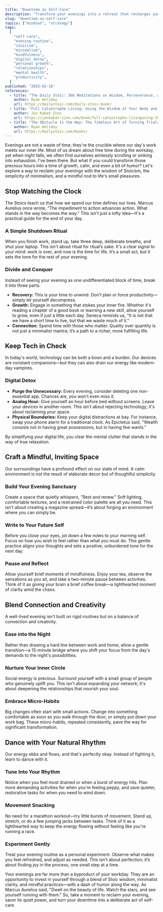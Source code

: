 ```yaml
---
title: "Downtime as Self-Care"
description: "Transform your evenings into a retreat that recharges your mind and nurtures your soul."
slug: "downtime-as-self-care"
topics: ["mindset", "strategy"]
tags:
  [
    "self-care",
    "evening routine",
    "stoicism",
    "minimalism",
    "mindfulness",
    "digital detox",
    "personal growth",
    "relationships",
    "mental health",
    "productivity",
  ]
published: "2025-02-16"
references:
  - title: "The Daily Stoic: 366 Meditations on Wisdom, Perseverance, and the Art of Living"
    author: Ryan Holiday
    url: https://dailystoic.com/daily-stoic-book/
  - title: "Full Catastrophe Living: Using the Wisdom of Your Body and Mind to Face Stress, Pain, and Illness"
    author: Jon Kabat-Zinn
    url: https://jonkabat-zinn.com/book/full-catastrophe-livingusing-the-wisdom-of-your-body-and-mind-to-face-stress-pain-and-illness-second-edition-revised-and-updated/
  - title: "The Obstacle Is the Way: The Timeless Art of Turning Trials into Triumph"
    author: Ryan Holiday
    url: https://dailystoic.com/books/
---
```


Evenings are not a waste of time; they're the crucible where our day's work meets our inner life. Most of us dream about free time during the workday, yet when night falls, we often find ourselves aimlessly scrolling or sinking into exhaustion. I've been there. But what if you could transform those precious hours into a time of growth, calm, and even a bit of humor? Let's explore a way to reclaim your evenings with the wisdom of Stoicism, the simplicity of minimalism, and a mindful nod to life's small pleasures.

## Stop Watching the Clock

The Stoics teach us that how we spend our time defines our lives. Marcus Aurelius once wrote, "The impediment to action advances action. What stands in the way becomes the way." This isn't just a lofty idea—it's a practical guide for the end of your day.

### A Simple Shutdown Ritual

When you finish work, stand up, take three deep, deliberate breaths, and shut your laptop. This isn't about ritual for ritual’s sake. It's a clear signal to your mind: work is over, and now is the time for life. It’s a small act, but it sets the tone for the rest of your evening.

### Divide and Conquer

Instead of seeing your evening as one undifferentiated block of time, break it into three parts:

- **Recovery:** This is your time to unwind. Don't plan or force productivity—simply let yourself decompress.
- **Growth:** Engage in something that stokes your inner fire. Whether it's reading a chapter of a good book or learning a new skill, allow yourself to grow, even if just a little each day. Seneca reminds us, "It is not that we have a short time to live, but that we waste much of it."
- **Connection:** Spend time with those who matter. Quality over quantity is not just a minimalist mantra; it’s a path to a richer, more fulfilling life.

## Keep Tech in Check

In today's world, technology can be both a boon and a burden. Our devices are constant companions—but they can also drain our energy like modern-day vampires.

### Digital Detox

- **Purge the Unnecessary:** Every evening, consider deleting one non-essential app. Chances are, you won't even miss it.
- **Analog Hour:** Give yourself an hour before bed without screens. Leave your devices in another room. This isn't about rejecting technology; it's about reclaiming your space.
- **Physical Boundaries:** Keep your digital distractions at bay. For instance, swap your phone alarm for a traditional clock. As Epictetus said, "Wealth consists not in having great possessions, but in having few wants."

By simplifying your digital life, you clear the mental clutter that stands in the way of true relaxation.

## Craft a Mindful, Inviting Space

Our surroundings have a profound effect on our state of mind. A calm environment is not the result of elaborate decor but of thoughtful simplicity.

### Build Your Evening Sanctuary

Create a space that quietly whispers, "Rest and renew." Soft lighting, comfortable textures, and a restrained color palette are all you need. This isn't about creating a magazine spread—it’s about forging an environment where you can simply be.

### Write to Your Future Self

Before you close your eyes, jot down a few notes to your morning self. Focus on how you wish to feel rather than what you must do. This gentle practice aligns your thoughts and sets a positive, unburdened tone for the next day.

### Pause and Reflect

Allow yourself brief moments of mindfulness. Enjoy your tea, observe the sensations as you sit, and take a two-minute pause between activities. Think of it as giving your brain a brief coffee break—a lighthearted moment of clarity amid the chaos.

## Blend Connection and Creativity

A well-lived evening isn't built on rigid routines but on a balance of connection and creativity.

### Ease into the Night

Rather than drawing a hard line between work and home, allow a gentle transition—a 15-minute bridge where you shift your focus from the day's demands to the night's possibilities.

### Nurture Your Inner Circle

Social energy is precious. Surround yourself with a small group of people who genuinely uplift you. This isn't about expanding your network; it's about deepening the relationships that nourish your soul.

### Embrace Micro-Habits

Big changes often start with small actions. Change into something comfortable as soon as you walk through the door, or simply put down your work bag. These micro-habits, repeated consistently, pave the way for significant transformation.

## Dance with Your Natural Rhythm

Our energy ebbs and flows, and that's perfectly okay. Instead of fighting it, learn to dance with it.

### Tune Into Your Rhythm

Notice when you feel most drained or when a burst of energy hits. Plan more demanding activities for when you're feeling peppy, and save quieter, restorative tasks for when you need to wind down.

### Movement Snacking

No need for a marathon workout—try little bursts of movement. Stand up, stretch, or do a few jumping jacks between tasks. Think of it as a lighthearted way to keep the energy flowing without feeling like you're running a race.

### Experiment Gently

Treat your evening routine as a personal experiment. Observe what makes you feel refreshed, and adjust as needed. This isn't about perfection; it’s about finding joy in the process, one small step at a time.

Your evenings are far more than a byproduct of your workday. They are an opportunity to invest in yourself through a blend of Stoic wisdom, minimalist clarity, and mindful practices—with a dash of humor along the way. As Marcus Aurelius said, "Dwell on the beauty of life. Watch the stars, and see yourself running with them." So, take a moment to reclaim your evening, savor its quiet power, and turn your downtime into a deliberate act of self-care.
